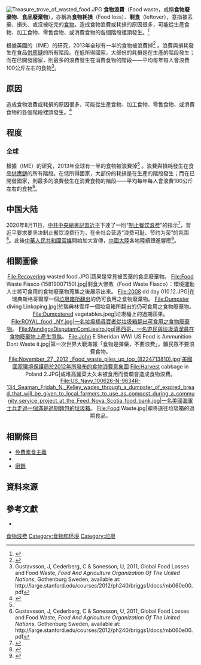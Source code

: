 [[File:Treasure_trove_of_wasted_food.JPG|thumb]]
'''食物浪費'''（Food waste，或稱'''食物廢棄物'''、'''食品廢棄物'''），亦稱為'''食物耗損'''（Food loss）、'''剩食'''（leftover），意指被丟棄、損失、或沒被吃完的[[食物|食物]]。造成食物浪費或耗損的原因很多，可能從生產食物、加工食物、零售食物、或消費食物的各個階段裡頭發生。<ref name=":0">{{Cite book|title = Food Waste Recovery: Processing Technologies and Industrial Techniques|last = Galanakis|first = Charis M.|publisher = Elsevier-Academic Press|year = 2015|isbn = 9780128003510|location = San Diego|pages = 4|url = http://store.elsevier.com/9780128003510}}</ref>

根據英國的{{le|機械工程學院|Institution of Mechanical Engineers}}（IME）的研究，2013年全球有一半的食物被浪費掉<ref name="#1">{{Cite web|url = http://www.huffingtonpost.co.uk/2013/01/10/food-waste-half-of-all-fo_n_2445022.html|title = Food Waste: Half Of All Food Ends Up Thrown Away|work = Huffington Post|date = 10 January 2013|accessdate = 5 February 2013|archive-date = 2018-02-01|archive-url = https://web.archive.org/web/20180201233511/http://www.huffingtonpost.co.uk/2013/01/10/food-waste-half-of-all-fo_n_2445022.html|dead-url = no}}</ref> 。浪費與損耗發生在食品[[供应链|供應鏈]]的所有階段。在低所得國家，大部份的耗損是在生產的階段發生；而在已開發國家，則最多的浪費發生在消費食物的階段——平均每年每人會浪費100公斤左右的食物<ref name="Gustavson et al., p. v">Gustavsson, J, Cederberg, C & Sonesson, U, 2011, Global Food Losses and Food Waste, ''Food And Agriculture Organization Of The United Nations''<nowiki>, Gothenburg Sweden, available at: http://large.stanford.edu/courses/2012/ph240/briggs1/docs/mb060e00.pdf</nowiki></ref>。

==原因==
造成食物浪費或耗損的原因很多，可能從生產食物、加工食物、零售食物、或消費食物的各個階段裡頭發生。<ref name=":0">{{Cite book|title = Food Waste Recovery: Processing Technologies and Industrial Techniques|last = Galanakis|first = Charis M.|publisher = Elsevier-Academic Press|year = 2015|isbn = 9780128003510|location = San Diego|pages = 4|url = http://store.elsevier.com/9780128003510}}</ref>

==程度==
===全球===
根據{{le|英國機械工程學院|Institution_of_Mechanical_Engineers}}（IME）的研究，2013年全球有一半的食物被浪費掉<ref name="#1"/> 。浪費與損耗發生在食品[[供应链|供應鏈]]的所有階段。在低所得國家，大部份的耗損是在生產的階段發生；而在已開發國家，則最多的浪費發生在消費食物的階段——平均每年每人會浪費100公斤左右的食物<ref name="Gustavson et al., p. v">Gustavsson, J, Cederberg, C & Sonesson, U, 2011, Global Food Losses and Food Waste, ''Food And Agriculture Organization Of The United Nations''<nowiki>, Gothenburg Sweden, available at: http://large.stanford.edu/courses/2012/ph240/briggs1/docs/mb060e00.pdf</nowiki></ref>。
==中国大陆==
{{see also|扬州最大份炒饭浪费事件|制止餐飲浪費|中华人民共和国反食品浪费法}}

2020年8月11日，[[中共中央總書記|中共中央總書記]][[習近平|習近平]]下達了一則“[[制止餐饮浪费|制止餐饮浪费]]”的指示<ref>{{cite news |title=习近平对制止餐饮浪费行为作出重要指示 |url=http://www.xinhuanet.com/politics/2020-08/11/c_1126353377.htm |publisher=新華網 |accessdate=2020-08-16 |archive-date=2020-12-13 |archive-url=https://web.archive.org/web/20201213182541/http://www.xinhuanet.com/politics/2020-08/11/c_1126353377.htm |dead-url=no }}</ref>，習近平要求要坚决制止餐饮浪费行为，在全社会营造“浪费可耻、节约为荣”的氛围<ref>{{cite news |title=习近平下令制止餐饮浪费，吃播节目首当其冲几乎全面下架 |url=https://www.storm.mg/lifestyle/2940323 |publisher=中央社 |accessdate=2020-08-16 |archive-date=2020-12-13 |archive-url=https://web.archive.org/web/20201213182533/https://www.storm.mg/lifestyle/2940323 |dead-url=no }}</ref>。此後[[中华人民共和国媒体|中華人民共和國官媒]]開始加大宣傳，[[中國大陸|中國大陸]]各地陸續跟進響應<ref>{{cite news |title=習近平下令制止餐飲浪費 中國再啟「光盤行動」 |url=https://www.cna.com.tw/news/acn/202008120037.aspx |publisher=中央社 |accessdate=2020-08-16 |archive-date=2020-12-13 |archive-url=https://web.archive.org/web/20201213182550/https://www.cna.com.tw/news/acn/202008120037.aspx |dead-url=no }}</ref>。

== 相關圖像 ==
<center><gallery>
File:Recovering wasted food.JPG|蔬果是常見被丟棄的食品廢棄物。
File:Food Waste Fiasco (15819007150).jpg|剩食大慘敗（Food Waste Fiasco）：環境運動人士{{link-en|勞勃‧格林菲|Rob Greenfield}}將可食用的食物廢棄物蒐集之後展示出來。
File:2008 dd day 010.12.JPG|在瑞典斯格哥爾摩一個[[垃圾搜尋|垃圾箱所翻出]]的仍可食用之食物廢棄物。
File:Dumpster diving Linkoping.jpg|於瑞典林雪坪一個垃圾箱所翻出的仍可食用之食物廢棄物。
File:Dumpstered vegetables.jpeg|垃圾桶上的過期蔬果。
File:ROYAL_food,_NY.jpg|一名垃圾桶尋寶者從垃圾箱翻出可食用之食物廢棄物。
File:MendigosDisputamComLixeiro.jpg|墨西哥，一名遊民與垃圾清潔員在食物廢棄物上產生爭執。
File:John E Sheridan WWI US Food is Ammunition Dont Waste it.jpg|第一次世界大戰海報「食物是彈藥，不要浪費」，籲民眾不要浪費食物。
File:November_27,_2012,_Food_waste_piles_up_too_(8224713810).jpg|美國國家環境保護局於2012年所發布的食物浪費意象圖
File:Harvest cabbage in Poland 2.JPG|成堆高麗菜太久未被食用而發爛會造成食物浪費。
File:US_Navy_100626-N-9634R-134_Seaman_Fridah_N._Kelley_wades_through_a_dumpster_of_expired_bread_that_will_be_given_to_local_farmers_to_use_as_compost_during_a_community_service_project_at_the_Feed_Nova_Scotia_food_bank.jpg|一名美國海軍士兵走過一個滿是過期麵包的垃圾箱。
File:Food Waste.jpg|即將送往垃圾箱的過期食品。
</gallery></center>

== 相關條目 ==
*[[免費素食主義|免費素食主義]]
*{{link-en|食物救援|Food rescue}}
*[[廚餘|廚餘]]

== 資料來源 ==
{{Reflist}}

== 參考文獻 ==
* {{Cite web|url = http://www.oxfam.org.hk/content/98/content_13967tc.pdf|title = 糧食蛻變：以消費者力量創建公平的糧食未來|accessdate = 2015-11-23|author = |date = 2012-07|publisher = 樂施會|archive-date = 2015-11-23|archive-url = https://web.archive.org/web/20151123145133/http://www.oxfam.org.hk/content/98/content_13967tc.pdf|dead-url = yes}}

{{Waste}}
{{Reflist|30em}}
[[Category:食物浪费|]]
[[Category:食物和环境|Category:食物和环境]]
[[Category:垃圾|Category:垃圾]]